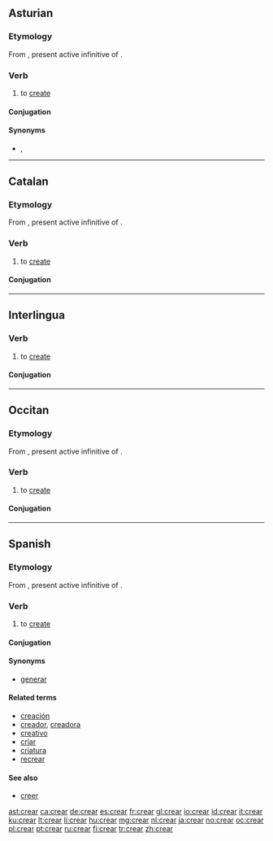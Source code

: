 ==Asturian==

===Etymology===
From {{etyl|la|ast}} {{term|creare|creāre|lang=la}}, present active infinitive of {{term|creo|creō|lang=la}}.

===Verb===
{{ast-verb-ar|cre}}

# to [[create]]

====Conjugation====
{{ast-conj-ar|cre}}

====Synonyms====
* {{sense|to create}} {{l|ast|facer}}, {{l|ast|producir}}

----

==Catalan==

===Etymology===
From {{etyl|la|ca}} {{term|creare|creāre|lang=la}}, present active infinitive of {{term|creo|creō|lang=la}}.

===Verb===
{{ca-verb|ar|cre}}

# to [[create]]

====Conjugation====
{{ca-conj-ar|cre|diaer=1}}

----

==Interlingua==

===Verb===
{{ia-verb|ar}}

# to [[create]] {{gloss|to cause to exist}}

====Conjugation====
{{ia-conj|cre|ar}}

----

==Occitan==

===Etymology===
From {{etyl|la|oc}} {{term|creare|creāre|lang=la}}, present active infinitive of {{term|creo|creō|lang=la}}.

===Verb===
{{oc-verb}}

# to [[create]]

====Conjugation====
{{rfinfl|lang=oc|type=conjugation}}

----

==Spanish==

===Etymology===
From {{etyl|la|es}} {{term|creare|creāre|lang=la}}, present active infinitive of {{term|creo|creō|lang=la}}.

===Verb===
{{es-verb|cre|ar}}

# to [[create]]

====Conjugation====
{{es-conj-ar|cre}}

====Synonyms====
* [[generar]]

====Related terms====
* [[creación]]
* [[creador]], [[creadora]]
* [[creativo]]
* [[criar]]
* [[criatura]]
* [[recrear]]

====See also====
* [[creer]] {{gloss|common conjugated forms}}

[[ast:crear]]
[[ca:crear]]
[[de:crear]]
[[es:crear]]
[[fr:crear]]
[[gl:crear]]
[[io:crear]]
[[id:crear]]
[[it:crear]]
[[ku:crear]]
[[lt:crear]]
[[li:crear]]
[[hu:crear]]
[[mg:crear]]
[[nl:crear]]
[[ja:crear]]
[[no:crear]]
[[oc:crear]]
[[pl:crear]]
[[pt:crear]]
[[ru:crear]]
[[fi:crear]]
[[tr:crear]]
[[zh:crear]]
